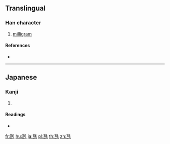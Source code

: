 ==Translingual==

===Han character===
{{Han char|rn=98|rad=瓦|as=04|sn=9|four=|canj=MNHQU}}

# [[milligram]]

====References====
* {{Han ref|kx=0748.201|dkj=21466|dj=1157.090|hdz=21422.121|uh=74F1|ud=29937}}
{{pin=[[miliklanm]] ([[miliklanm5]])|wg=miliklanm<sup>5</sup>}}

----

==Japanese==

===Kanji===
{{ja-kanji|grade=|rs=瓦04}}

# {{defn|lang=ja|sort=瓦04}}

====Readings====
* {{ja-readings|on=|kun=[[ミリグラム]] (miriguramu)|nanori=}}

[[fr:瓱]]
[[hu:瓱]]
[[ja:瓱]]
[[pl:瓱]]
[[th:瓱]]
[[zh:瓱]]